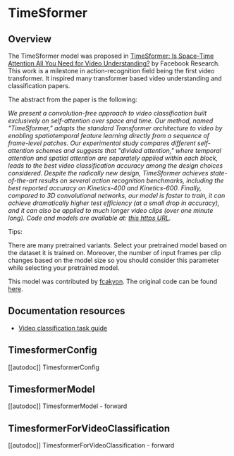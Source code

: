 <!--Copyright 2022 The HuggingFace Team. All rights reserved.

Licensed under the Apache License, Version 2.0 (the "License"); you may not use this file except in compliance with
the License. You may obtain a copy of the License at

http://www.apache.org/licenses/LICENSE-2.0

Unless required by applicable law or agreed to in writing, software distributed under the License is distributed on
an "AS IS" BASIS, WITHOUT WARRANTIES OR CONDITIONS OF ANY KIND, either express or implied. See the License for the
specific language governing permissions and limitations under the License.
-->

# TimeSformer

## Overview

The TimeSformer model was proposed in [TimeSformer: Is Space-Time Attention All You Need for Video Understanding?](https://arxiv.org/abs/2102.05095) by Facebook Research.
This work is a milestone in action-recognition field being the first video transformer. It inspired many transformer based video understanding and classification papers.

The abstract from the paper is the following:

*We present a convolution-free approach to video classification built exclusively on self-attention over space and time. Our method, named "TimeSformer," adapts the standard Transformer architecture to video by enabling spatiotemporal feature learning directly from a sequence of frame-level patches. Our experimental study compares different self-attention schemes and suggests that "divided attention," where temporal attention and spatial attention are separately applied within each block, leads to the best video classification accuracy among the design choices considered. Despite the radically new design, TimeSformer achieves state-of-the-art results on several action recognition benchmarks, including the best reported accuracy on Kinetics-400 and Kinetics-600. Finally, compared to 3D convolutional networks, our model is faster to train, it can achieve dramatically higher test efficiency (at a small drop in accuracy), and it can also be applied to much longer video clips (over one minute long). Code and models are available at: [this https URL](https://github.com/facebookresearch/TimeSformer).*

Tips:

There are many pretrained variants. Select your pretrained model based on the dataset it is trained on. Moreover, the number of input frames per clip changes based on the model size so you should consider this parameter while selecting your pretrained model.

This model was contributed by [fcakyon](https://huggingface.co/fcakyon).
The original code can be found [here](https://github.com/facebookresearch/TimeSformer).

## Documentation resources

- [Video classification task guide](./tasks/video_classification)

## TimesformerConfig

[[autodoc]] TimesformerConfig

## TimesformerModel

[[autodoc]] TimesformerModel
    - forward

## TimesformerForVideoClassification

[[autodoc]] TimesformerForVideoClassification
    - forward